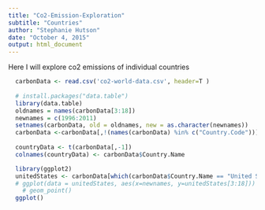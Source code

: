 ```yaml
---
title: "Co2-Emission-Exploration"
subtitle: "Countries"
author: "Stephanie Hutson"
date: "October 4, 2015"
output: html_document
---
```


Here I will explore co2 emissions of individual countries

```r
  carbonData <- read.csv('co2-world-data.csv', header=T )
  
  # install.packages("data.table")
  library(data.table)
  oldnames = names(carbonData[3:18])
  newnames = c(1996:2011)
  setnames(carbonData, old = oldnames, new = as.character(newnames))
  carbonData <-carbonData[,!(names(carbonData) %in% c("Country.Code"))]
  
  countryData <- t(carbonData[,-1])
  colnames(countryData) <- carbonData$Country.Name
```

```r
  library(ggplot2)
  unitedStates <- carbonData[which(carbonData$Country.Name == "United States"),]
  # ggplot(data = unitedStates, aes(x=newnames, y=unitedStates[3:18])) +
    # geom_point()
  ggplot()
  
```

